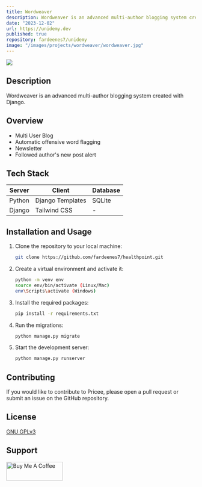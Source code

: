 ```yaml
---
title: Wordweaver
description: Wordweaver is an advanced multi-author blogging system created with Django.
date: "2023-12-02"
url: https://unidemy.dev
published: true
repository: fardeenes7/unidemy
image: "/images/projects/wordweaver/wordweaver.jpg"
---
```


![](/images/projects/wordweaver/2.png)

## Description

Wordweaver is an advanced multi-author blogging system created with Django.

## Overview
- Multi User Blog
- Automatic offensive word flagging
- Newsletter
- Followed author's new post alert



## Tech Stack

| Server | Client | Database |
| --- | --- | -- |
| Python | Django Templates | SQLite |
| Django | Tailwind CSS | - |


## Installation and Usage

1.  Clone the repository to your local machine:

    ```bash
    git clone https://github.com/fardeenes7/healthpoint.git
    ```

2.  Create a virtual environment and activate it:

    
    ```bash
    python -m venv env
    source env/bin/activate (Linux/Mac)
    env\Scripts\activate (Windows)
    ```

3.  Install the required packages:

    ```bash
    pip install -r requirements.txt
    ```

4.  Run the migrations:

    ```bash
    python manage.py migrate
    ```

5.  Start the development server:

    ```bash
    python manage.py runserver
    ```

## Contributing

If you would like to contribute to Pricee, please open a pull request or submit an issue on the GitHub repository.

## License

[GNU GPLv3](https://www.gnu.org/licenses/gpl-3.0.en.html)

## Support
<a href="https://www.buymeacoffee.com/fardeenes" target="_blank"><img src="/icons/bmc-button.svg" height="50"  width="150" alt="Buy Me A Coffee" /></a>
